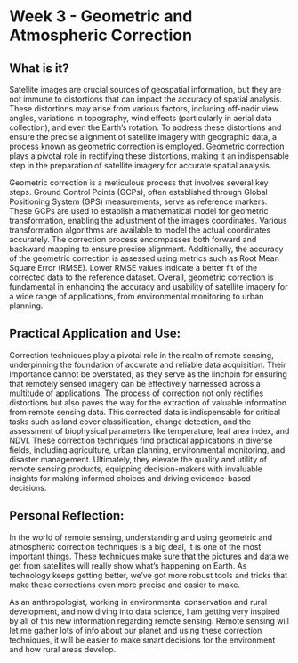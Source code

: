# Week 3 - Geometric and Atmospheric Correction

## **What is it?**

Satellite images are crucial sources of geospatial information, but they are not immune to distortions that can impact the accuracy of spatial analysis. These distortions may arise from various factors, including off-nadir view angles, variations in topography, wind effects (particularly in aerial data collection), and even the Earth's rotation. To address these distortions and ensure the precise alignment of satellite imagery with geographic data, a process known as geometric correction is employed. Geometric correction plays a pivotal role in rectifying these distortions, making it an indispensable step in the preparation of satellite imagery for accurate spatial analysis.

Geometric correction is a meticulous process that involves several key steps. Ground Control Points (GCPs), often established through Global Positioning System (GPS) measurements, serve as reference markers. These GCPs are used to establish a mathematical model for geometric transformation, enabling the adjustment of the image's coordinates. Various transformation algorithms are available to model the actual coordinates accurately. The correction process encompasses both forward and backward mapping to ensure precise alignment. Additionally, the accuracy of the geometric correction is assessed using metrics such as Root Mean Square Error (RMSE). Lower RMSE values indicate a better fit of the corrected data to the reference dataset. Overall, geometric correction is fundamental in enhancing the accuracy and usability of satellite imagery for a wide range of applications, from environmental monitoring to urban planning.

## **Practical Application and Use:**

Correction techniques play a pivotal role in the realm of remote sensing, underpinning the foundation of accurate and reliable data acquisition. Their importance cannot be overstated, as they serve as the linchpin for ensuring that remotely sensed imagery can be effectively harnessed across a multitude of applications. The process of correction not only rectifies distortions but also paves the way for the extraction of valuable information from remote sensing data. This corrected data is indispensable for critical tasks such as land cover classification, change detection, and the assessment of biophysical parameters like temperature, leaf area index, and NDVI. These correction techniques find practical applications in diverse fields, including agriculture, urban planning, environmental monitoring, and disaster management. Ultimately, they elevate the quality and utility of remote sensing products, equipping decision-makers with invaluable insights for making informed choices and driving evidence-based decisions.

## **Personal Reflection:**

In the world of remote sensing, understanding and using geometric and atmospheric correction techniques is a big deal, it is one of the most important things. These techniques make sure that the pictures and data we get from satellites will really show what's happening on Earth. As technology keeps getting better, we've got more robust tools and tricks that make these corrections even more precise and easier to make.

As an anthropologist, working in environmental conservation and rural development, and now diving into data science, I am getting very inspired by all of this new information regarding remote sensing. Remote sensing will let me gather lots of info about our planet and using these correction techniques, it will be easier to make smart decisions for the environment and how rural areas develop.

